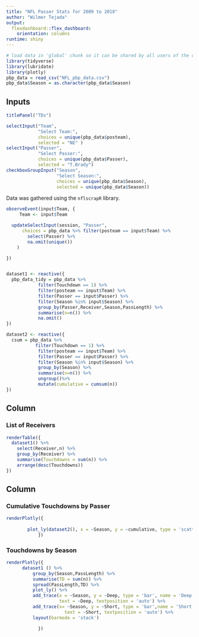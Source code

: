 ```yaml
---
title: "NFL Passer Stats for 2009 to 2018"
author: "Wilmer Tejada"
output: 
  flexdashboard::flex_dashboard:
    orientation: columns
runtime: shiny
---
```



```r
# load data in 'global' chunk so it can be shared by all users of the dashboard
library(tidyverse)
library(lubridate)
library(plotly)
pbp_data = read_csv("NFL_pbp_data.csv")
pbp_data$Season = as.character(pbp_data$Season)
```

Inputs {.sidebar}
-----------------------------------------------------------------------


```r
titlePanel("TDs")

selectInput("Team",
            "Select Team:",
            choices = unique(pbp_data$posteam),
            selected = "NE" )
selectInput("Passer",
            "Select Passer:",
            choices = unique(pbp_data$Passer),
            selected = "T.Brady")
checkboxGroupInput("Season",
                   "Select Season:",
                   choices = unique(pbp_data$Season),
                   selected = unique(pbp_data$Season))

```

Data was gathered using the `nflscrapR` library.

```r
observeEvent(input$Team, {
     Team <- input$Team

  updateSelectInput(session, "Passer",
      choices = pbp_data %>% filter(posteam == input$Team) %>%
        select(Passer) %>%
        na.omit(unique())
    )

})


dataset1 <- reactive({
  pbp_data_tidy = pbp_data %>%
            filter(Touchdown == 1) %>%
            filter(posteam == input$Team) %>%
            filter(Passer == input$Passer) %>%
            filter(Season %in% input$Season) %>%
            group_by(Passer,Receiver,Season,PassLength) %>%
            summarise(n=n()) %>%
            na.omit()
})

dataset2 <- reactive({
  csum = pbp_data %>%
           filter(Touchdown == 1) %>%
            filter(posteam == input$Team) %>%
            filter(Passer == input$Passer) %>%
            filter(Season %in% input$Season) %>%
            group_by(Season) %>%
            summarise(n=n()) %>%
            ungroup()%>%
            mutate(cumulative = cumsum(n)) 
})
```

Column {data-width=300}
-----------------------------------------------------------------------

### List of Receivers {data-width=300}

```r
renderTable({
  dataset1() %>% 
    select(Receiver,n) %>%
    group_by(Receiver) %>%
    summarise(Touchdowns = sum(n)) %>%
    arrange(desc(Touchdowns))
})
```

Column {data-width=650}
-----------------------------------------------------------------------

### Cumulative Touchdowns by Passer {data-height=200}

```r

renderPlotly({
        
        plot_ly(dataset2(), x = ~Season, y = ~cumulative, type = 'scatter', mode = 'lines')
            })
```

### Touchdowns by Season 

```r

renderPlotly({
      dataset1 () %>%
          group_by(Season,PassLength) %>%
          summarise(TD = sum(n)) %>%
          spread(PassLength,TD) %>%
          plot_ly() %>%
          add_trace(x = ~Season, y = ~Deep, type = 'bar', name = 'Deep',
                    text = ~Deep, textposition = 'auto') %>%
          add_trace(x= ~Season, y = ~Short, type = 'bar',name = 'Short',
                      text = ~Short, textposition = 'auto') %>%
          layout(barmode = 'stack')

            })
```

